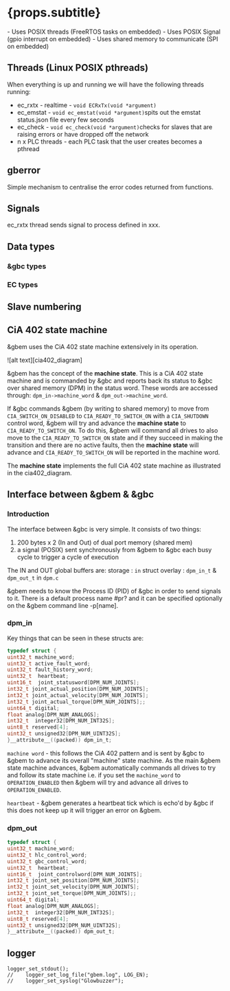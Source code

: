 
# {props.subtitle}
<Tldr>
    - Uses POSIX threads (FreeRTOS tasks on embedded)
    - Uses POSIX Signal (gpio interrupt on embedded)
    - Uses shared memory to communicate (SPI on embedded)
</Tldr>


## Threads (Linux POSIX pthreads)

When everything is up and running we will have the following threads running:

* ec_rxtx - realtime - `void ECRxTx(void *argument)` 
* ec_emstat - `void ec_emstat(void *argument)`spits out the emstat status.json file every few seconds 
* ec_check - `void ec_check(void *argument)`checks for slaves that are raising errors or have dropped off the network
* n x PLC threads - each PLC task that the user creates becomes a pthread 



## gberror

Simple mechanism to centralise the error codes returned from functions.

## Signals

ec_rxtx thread sends signal to process defined in xxx.

## Data types

### &gbc types

### EC types


## Slave numbering

## CiA 402 state machine

&gbem uses the CiA 402 state machine extensively in its operation.

![alt text][cia402_diagram]


&gbem has the concept of the **machine state**. This is a CiA 402 state machine and is commanded by &gbc and reports back its status to &gbc over shared memory (DPM) in the status word. These words are accessed through:
`dpm_in->machine_word` & `dpm_out->machine_word`.

If &gbc commands &gbem (by writing to shared memory) to move from `CIA_SWITCH_ON_DISABLED` to `CIA_READY_TO_SWITCH_ON`
with a `CIA_SHUTDOWN` control word, &gbem will try and advance the **machine state** to `CIA_READY_TO_SWITCH_ON`. To do this, &gbem will command all drives to also move to the `CIA_READY_TO_SWITCH_ON` state and if they succeed in making the transition and there are no active faults, then the **machine state** will advance and `CIA_READY_TO_SWITCH_ON` will be reported in the machine word.

The **machine state** implements the full CiA 402 state machine as illustrated in the cia402_diagram.

## Interface between &gbem & &gbc

### Introduction

The interface between &gbc is very simple. It consists of two things:

1. 200 bytes x 2 (In and Out) of dual port memory (shared mem)
1. a signal (POSIX) sent synchronously from &gbem to &gbc each busy cycle to trigger a cycle of execution

The IN and OUT global buffers are:
storage : `in`
struct overlay : `dpm_in_t` & `dpm_out_t` in `dpm.c`

&gbem needs to know the Process ID (PID) of &gbc in order to send signals to it. There is a default process name #pr? and it can be specified optionally on the &gbem command line -p[name].

### dpm_in

Key things that can be seen in these structs are:

```c
typedef struct {
uint32_t machine_word;
uint32_t active_fault_word;
uint32_t fault_history_word;
uint32_t  heartbeat;
uint16_t  joint_statusword[DPM_NUM_JOINTS];
int32_t joint_actual_position[DPM_NUM_JOINTS];
int32_t joint_actual_velocity[DPM_NUM_JOINTS];
int32_t joint_actual_torque[DPM_NUM_JOINTS];;
uint64_t digital;
float analog[DPM_NUM_ANALOGS];
int32_t  integer32[DPM_NUM_INT32S];
uint8_t reserved[4];
uint32_t unsigned32[DPM_NUM_UINT32S];
}__attribute__((packed)) dpm_in_t;
```

`machine word` - this follows the CiA 402 pattern and is sent by &gbc to &gbem to advance its overall "machine" state machine. As the main &gbem state machine advances, &gbem automatically commands all drives to try and follow its state machine i.e. if you set the `machine_word` to `OPERATION_ENABLED` then &gbem will try and advance all drives to `OPERATION_ENABLED`.

`heartbeat` - &gbem generates a heartbeat tick which is echo'd by &gbc if this does not keep up it will trigger an error on &gbem.

### dpm_out

```c
typedef struct {
uint32_t machine_word;
uint32_t hlc_control_word;
uint32_t gbc_control_word;
uint32_t  heartbeat;
uint16_t  joint_controlword[DPM_NUM_JOINTS];
int32_t joint_set_position[DPM_NUM_JOINTS];
int32_t joint_set_velocity[DPM_NUM_JOINTS];
int32_t joint_set_torque[DPM_NUM_JOINTS];;
uint64_t digital;
float analog[DPM_NUM_ANALOGS];
int32_t  integer32[DPM_NUM_INT32S];
uint8_t reserved[4];
uint32_t unsigned32[DPM_NUM_UINT32S];
}__attribute__((packed)) dpm_out_t;
```





## logger

```
logger_set_stdout();
//    logger_set_log_file("gbem.log", LOG_EN);
//    logger_set_syslog("Glowbuzzer");
```





